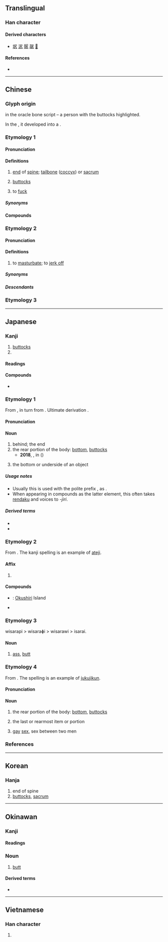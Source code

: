 {{character info}}
==Translingual==

===Han character===
{{Han char|rn=44|rad=尸|as=02|sn=5|four=77217|canj=SKN|ids=⿸尸九}}

====Derived characters====
* [[㘲]] [[泦]] [[䯌]] [[髛]] [[𣳣]]

====References====
* {{Han ref|kx=0300.020|dkj=07634|dj=0595.120|hdz=20965.050|uh=5C3B|ud=23611|bh=C975|bd=51573}}

----

==Chinese==

===Glyph origin===
{{Han etym}}
{{liushu|p}} in the oracle bone script – a person with the buttocks highlighted.

In the {{w|seal script}}, it developed into a {{Han compound|尸|九|ls=psc|t1=body|c1=s|c2=p|nocap=1}}.

===Etymology 1===
{{zh-forms|alt=䯌,𫝲}}
{{rfe|zh}}

====Pronunciation====
{{zh-pron
|m=kāo
|m-s=gou1/kao1
|m-s_note=gou1 - vernacular (usually written {{zh-l|溝|tr=-}}); kao1 - literary
|c=haau1,hou1
|c-t=kau1
|g=
|h=pfs=khâu;gd=kau1
|j=
|mb=
|md=
|mn=kha/ml:khau/xm:kho
|mn_note=kha - vernacular; khau/kho - literary
|mn-t=ka1/ga1
|w=1khau
|x=
|mc=y
|oc=y
|cat=n,m:v
}}

====Definitions====
{{zh-hanzi}}

# {{lb|zh|literary}} [[end]] of [[spine]]; [[tailbone]] ([[coccyx]]) or [[sacrum]]
# {{lb|zh|literary}} [[buttock]]s
# {{lb|zh|dialectal Mandarin}} to [[fuck]]

=====Synonyms=====
{{zh-dial|屁股}}
{{zh-dial|肏}}

====Compounds====
{{zh-der|尻川:kha-chhng;Min Nan|尻脊骿|尻輪神馬|尻骨|尻輿神馬|尻坐|首下尻高|赤尻}}

{{zh-cat|Body parts}}

===Etymology 2===
{{zh-forms}}
{{rfe|zh|From Min Nan 剾?}}

====Pronunciation====
{{zh-pron
|m=kāo
|cat=v
}}

====Definitions====
{{zh-hanzi}}

# {{lb|zh|Taiwanese Mandarin|colloquial}} to [[masturbate]]; to [[jerk off]]

=====Synonyms=====
{{zh-dial|手淫}}

=====Descendants=====
{{zh-der|尻槍|尻手槍}}

===Etymology 3===
{{zh-see|㞗}}

----

==Japanese==

===Kanji===
{{ja-kanji|grade=c|rs=尸02}}

# [[buttocks]]
# {{n-g|Used in toponyms of Hokkaido.}}

====Readings====
{{ja-readings
|goon=こう<かう
|kanon=こう<かう
|kun=しり-
|nanori=がみ-
}}

====Compounds====
* {{ja-r|尻%尾|しっ%ぽ}}

===Etymology 1===
{{ja-kanjitab|yomi=k|しり|alt=後:less&#x20;common}}

From {{inh|ja|ojp|sort=しり|-}}, in turn from {{inh|ja|jpx-pro|*siri}}.  Ultimate derivation {{unk|ja|sort=しり|nocap=1}}.

====Pronunciation====
{{ja-pron|しり|acc=2|acc_ref=DJR,SMK5}}

====Noun====
{{ja-noun|しり}}

# behind; the end
# the rear portion of the body: [[bottom]], [[buttocks]]
#* '''2018''', {{l|ja||吉田卓矢}}, {{l|ja||傷害致死容疑：尻に高圧空気、同僚死なす　男を逮捕}} in {{w2|ja|毎日新聞}} ({{w|Mainichi Shimbun}})
#*: {{ja-usex
|[[茨%城]] [[県警]] [[竜ヶ崎]]%[[署]] は １４%日、 [[会社]] の [[同僚]] の '''尻''' に [[空気]] を [[入れる|入れ]]て [[死亡]] させた と して、 [[同県]] [[つくば]]%[[市]] [[手%代%木]] の [[会社員]]、 吉%田 佳志 [[容%疑者]] （３４） を [[傷害致死|傷害%致死]] [[容疑]] で [[逮%捕]] した。
|^いばら%き ^けんけい ^りゅうヶさき%-しょ は じゅうよっ%か、 かいしゃ の どうりょう の '''しり''' に くうき を いれて しぼう させた と して、 どうけん ^つくば%-し ^て%しろ%ぎ の かいしゃいん、 ^よし%だ ^よしゆき よう%ぎしゃ （さんじゅうよん） を しょうがい%-ちし ようぎ で たい%ほ した。
|On the 14th, Ibaraki Prefecture Ryugasaki Police arrested suspect Yoshiyuki YOSHIDA, 34, an office worker from Teshirogi, Tsukuba City, Ibaraki Prefecture, on charges of manslaughter for pumping air into the '''rectum''' of a coworker and causing his death.}}
# the bottom or underside of an object

=====Usage notes=====
* Usually this is used with the polite prefix {{m|ja|御-|tr=o-}}, as {{m|ja|お尻|tr=oshiri}}.
* When appearing in compounds as the latter element, this often takes [[rendaku]] and voices to ''-jiri''.

=====Derived terms=====
* {{ja-r|退く|しりぞく}}
* {{ja-r|目%尻|め%じり|the corner of the eye closest to the ear}}

===Etymology 2===
{{ja-kanjitab|yomi=k|しり|ateji=y}}

From {{bor|ja|ain|シㇼ|tr=sir||place, island}}.  The kanji spelling is an example of [[ateji]].

====Affix====
{{ja-pos|affix|しり}}

# {{n-g|used in [[toponyms]] of [[Hokkaido]]}}

====Compounds====
* {{ja-r|奥%尻%島|^おく%しり%-とう}}: [[Okushiri]] Island
* {{ja-r|利%尻%島|^り%しり%-とう}}

===Etymology 3===
{{ja-kanjitab|yomi=irr|いさらい}}

wisarapi > wisaraɸi > wisarawi > isarai.

====Noun====
{{ja-noun|いさらい|hhira=ゐさらひ}}

# [[ass]], [[butt]]

===Etymology 4===
{{ja-kanjitab|yomi=juku|けつ|alt=穴}}

From {{der|ja|ltc|sort=けつ|-}} {{ltc-l|穴}}.  The {{m|ja|尻}} spelling is an example of [[jukujikun]].

====Pronunciation====
{{ja-pron|けつ|acc=0|acc_ref=DJR}}

====Noun====
{{ja-noun|けつ}}

# {{lb|ja|sort=けつ|slang}} the rear portion of the body: [[bottom]], [[buttocks]]
# {{lb|ja|sort=けつ|slang}} the last or rearmost item or portion
# {{lb|ja|sort=けつ|slang}} [[gay]] [[sex]], sex between two men

===References===
<references/>

----

==Korean==

===Hanja===
{{ko-hanja|hangeul=고|rv=go|mr=ko}}

# end of spine
# [[buttocks]], [[sacrum]]

----

==Okinawan==

===Kanji===
{{ryu-kanji}}

====Readings====
{{ryu-readings
|kun=ちび-
}}

===Noun===
{{head|ryu|noun|hiragana|ちび|romaji|chibi|sort=ちび}}

# [[butt]]

====Derived terms====
* {{l|ryu|尻ぬ目|tr=ちびぬみー, chibi nu mī|t=anus}}

{{C|ryu|Buttocks|sort=ちび}}

----

==Vietnamese==

===Han character===
{{vi-readings|reading=khào|rs=尸02}}

# {{rfdef|vi|sort=尸02}}
